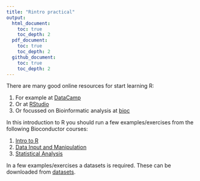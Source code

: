 ```yaml
---
title: "Rintro practical"
output:
  html_document:
    toc: true
    toc_depth: 2
  pdf_document:
    toc: true
    toc_depth: 2	
  github_document:
    toc: true
    toc_depth: 2		
---
```


There are many good online resources for start learning R: 

1. For example at [DataCamp](https://www.datacamp.com/courses/free-introduction-to-r)
2. Or at [RStudio](https://www.rstudio.com/online-learning/#R)
3. Or focussed on Bioinformatic analysis at [bioc](http://master.bioconductor.org/help/course-materials/)

In this introduction to R you should run a few examples/exercises from
the following Bioconductor courses:

1. [Intro to R](http://master.bioconductor.org/help/course-materials/2017/Moffitt/A1_Using_R.html)
2. [Data Input and Manipulation](https://bioconductor.org/help/course-materials/2017/Moffitt/A2_IO.html)
3. [Statistical Analysis](https://bioconductor.org/help/course-materials/2017/Moffitt/A3_Statistics.html)

In a few examples/exercises a datasets is required. These can be
downloaded from
[datasets](https://github.com/Bioconductor/BiocIntro/tree/Moffitt-2017/inst/extdata).
